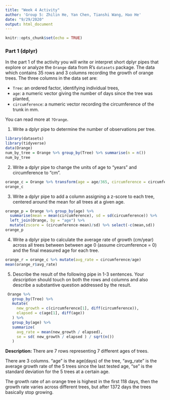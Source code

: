 ```yaml
---
title: "Week 4 Activity"
author: 'Group 5: Zhilin He, Yan Chen, Tianshi Wang, Hao He'
date: "9/29/2020"
output: html_document
---
```


```r
knitr::opts_chunk$set(echo = TRUE)
```

### Part 1 (dplyr)

In the part 1 of the activity you will write or interpret short dplyr pipes
that explore or analyze the `Orange` data from R's `datasets` package. The data
which contains 35 rows and 3 columns recording the growth
of orange trees.  The three columns in the data set are:

  - `Tree`: an ordered factor, identifying individual trees, 
  - `age`: a numeric vector giving the number of days 
    since the tree was planted,
  - `circumference`: a numeric vector recording the circumference of the 
    trunk in mm. 

You can read more at `?Orange`. 

1. Write a dplyr pipe to determine the number of
observations per tree.

```r
library(datasets)
library(tidyverse)
data(Orange)
num_by_tree = Orange %>% group_by(Tree) %>% summarise(n = n())
num_by_tree
```

2. Write a dplyr pipe to change the units of age to "years" 
and circumference to "cm".

```r
orange_c = Orange %>% transform(age = age/365, circumference = circumference/10)
orange_c
```

 
3. Write a dplyr pipe to add a column assigning a
z-score to each tree, centered around the mean for all trees at a given age.

```r
orange_p = Orange %>% group_by(age) %>% 
  summarise(mean = mean(circumference), sd = sd(circumference)) %>% 
  left_join(Orange, by = "age") %>%
  mutate(zscore = (circumference-mean)/sd) %>% select(-c(mean,sd))
orange_p
```

 
4. Write a dplyr pipe to calculate the average rate of growth
(cm/year) across all trees between between age 0 (assume circumference = 0) and
the final measured age for each tree.

```r
orange_r = orange_c %>% mutate(avg_rate = circumference/age)
mean(orange_r$avg_rate)
```

5. Describe the result of the following pipe in 1-3 sentences. Your
    *description* should touch on both the rows and columns and also describe
    a substantive question addressed by the result. 

```r
 Orange %>%
   group_by(Tree) %>%
   mutate( 
     new_growth = c(circumference[1], diff(circumference)),
     elapsed = c(age[1], diff(age))
   ) %>%
   group_by(age) %>% 
   summarize( 
     avg_rate = mean(new_growth / elapsed),
     se = sd( new_growth / elapsed ) / sqrt(n()) 
   )
```

**Description:**
There are 7 rows representing 7 different ages of trees.

There are 3 columns. "age" is the age(days) of the tree, "avg_rate" is the average growth rate of the 5 trees since the last tested age, "se" is the standard deviation for the 5 trees at a certain age.

The growth rate of an orange tree is highest in the first 118 days, then the growth rate varies across different trees, but after 1372 days the trees basically stop growing.